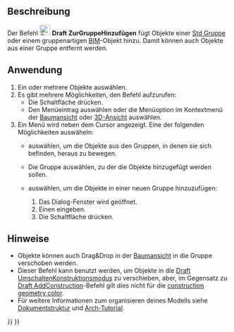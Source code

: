 <languages/>

{{Docnav/de
|[[Draft_AddToLayer/de|ZurEbeneHinzufügen]]
|[[Draft_AddConstruction/de|HilfsgeometrieHinzufügen]]
|[[Draft_Workbench/de|Draft]]
|IconL=Draft_AddToLayer.svg
|IconR=Draft_AddConstruction.svg
|IconC=Workbench_Draft.svg
}}

{{GuiCommand/de
|Name=Draft AddToGroup
|Name/de=Draft ZurGruppeHinzufügen
|MenuLocation=Dienstprogramme → Zur Gruppe hinzufügen...
|Workbenches=[[Draft_Workbench/de|Draft]]
|SeeAlso=[[Std_Group/de|Std Gruppe]], [[Draft_AddNamedGroup/de|Draft BenannteGruppeHinzufügen]], [[Draft_AddConstruction/de|Draft ZurKonstruktionsgruppeHinzufügen]], [[Draft_AutoGroup/de|Draft Autogruppe]]
}}

<span id="Description"></span>
==Beschreibung==

Der Befehl [[Image:Draft_AddToGroup.svg|24px]] '''Draft ZurGruppeHinzufügen''' fügt Objekte einer [[Std_Group/de|Std Gruppe]] oder einem gruppenartigen [[BIM_Workbench/de|BIM]]-Objekt hinzu. Damit können auch Objekte aus einer Gruppe entfernt werden.

<span id="Usage"></span>
==Anwendung==

<div class="mw-translate-fuzzy">
# Ein oder mehrere Objekte auswählen.
# Es gibt mehrere Möglichkeiten, den Befehl aufzurufen:
#* Die Schaltfläche {{Button|[[Image:Draft_AddToGroup.svg|16px]] [[Draft_AddToGroup/de|Zur Gruppe hinzufügen...]]}} drücken.
#* Den Menüeintrag {{MenuCommand|Dienstprogramme → [[Image:Draft_AddToGroup.svg|16px]] Zur Gruppe hinzufügen...}} auswählen oder die Menüoption im Kontextmenü der [[Tree_view/de|Baumansicht]] oder [[3D_view/de|3D-Ansicht]] auswählen.
# Ein Menü wird neben dem Cursor angezeigt. Eine der folgenden Möglichkeiten auswäheln:
#* {{MenuCommand|Gruppierung aufheben}} auswählen, um die Objekte aus den Gruppen, in denen sie sich befinden, heraus zu bewegen.
#* Die Gruppe auswählen, zu der die Objekte hinzugefügt werden sollen.
#* {{MenuCommand|Zur neuen Gruppe hinzufügen...}} auswählen, um die Objekte in einer neuen Gruppe hinzuzufügen:
#*# Das Dialog-Fenster {{MenuCommand|Neue Gruppe erstellen}} wird geöffnet.  {{Version/de|1.1}}
#*# Einen {{MenuCommand|Gruppennamen}} eingeben.
#*# Die Schaltfläche {{Button|OK}} drücken.
</div>

<span id="Notes"></span>
==Hinweise==

* Objekte können auch Drag&Drop in der [[Tree_view/de|Baumansicht]] in die Gruppe verschoben werden.
* Dieser Befehl kann benutzt werden, um Objekte in die [[Draft_ToggleConstructionMode/de|Draft UmschaltenKonstruktionsmodus]] zu verschieben, aber, im Gegensatz zu [[Draft_AddConstruction/de|Draft AddConstruction]]-Befehl gilt dies nicht für die [[Draft_ToggleConstructionMode/de#Preferences|construction geometry color]].
* Für weitere Informationen zum organisieren deines Modells siehe [[Document_structure/de|Dokumentstruktur]] und [[Arch_tutorial/de#Organizing_your_model|Arch-Tutorial]].


{{Docnav/de
|[[Draft_AddToLayer/de|ZurEbeneHinzufügen]]
|[[Draft_AddConstruction/de|HilfsgeometrieHinzufügen]]
|[[Draft_Workbench/de|Draft]]
|IconL=Draft_AddToLayer.svg
|IconR=Draft_AddConstruction.svg
|IconC=Workbench_Draft.svg
}}

{{Draft Tools navi{{#translation:}}}}
{{Userdocnavi{{#translation:}}}}